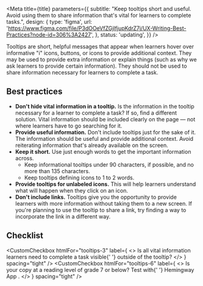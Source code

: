 

<Meta
  title={title}
  parameters={{
    subtitle:
      "Keep tooltips short and useful. Avoid using them to share information that's vital for learners to complete tasks.",
    design: {
      type: 'figma',
      url:
        'https://www.figma.com/file/P3dOOeVfZGjIfjupKdrZ7j/UX-Writing-Best-Practices?node-id=306%3A2427',
    },
    status: 'updating',
  }}
/>

Tooltips are short, helpful messages that appear when learners hover over informative "i" icons, buttons, or icons to provide additional context. They may be used to provide extra information or explain things (such as why we ask learners to provide certain information). They should not be used to share information necessary for learners to complete a task.

## Best practices

- **Don't hide vital information in a tooltip.** Is the information in the tooltip necessary for a learner to complete a task? If so, find a different solution. Vital information should be included clearly on the page — not where learners have to go searching for it.
- **Provide useful information.** Don't include tooltips just for the sake of it. The information should be useful and provide additional context. Avoid reiterating information that's already available on the screen.
- **Keep it short.** Use just enough words to get the important information across.
  - Keep informational tooltips under 90 characters, if possible, and no more than 135 characters.
  - Keep tooltips defining icons to 1 to 2 words.
- **Provide tooltips for unlabeled icons.** This will help learners understand what will happen when they click on an icon.
- **Don't include links.** Tooltips give you the opportunity to provide learners with more information without taking them to a new screen. If you're planning to use the tooltip to share a link, try finding a way to incorporate the link in a different way.

## Checklist

<CustomCheckbox
  htmlFor="tooltips-1"
  label="Is the information included in the tooltip useful?"
  spacing="tight"
/>
<CustomCheckbox
  htmlFor="tooltips-2"
  label="Does the information avoid redundancy to information available on screen?"
  spacing="tight"
/>
<CustomCheckbox
  htmlFor="tooltips-3"
  label={
    <>
      Is all vital information learners need to complete a task visible{' '}
      <Text fontStyle="italic">outside</Text> of the tooltip?
    </>
  }
  spacing="tight"
/>
<CustomCheckbox
  htmlFor="tooltips-4"
  label="Does the tooltip meet the length requirements outlined above?"
  spacing="tight"
/>
<CustomCheckbox
  htmlFor="tooltips-5"
  label="Is your tooltip text-only, without links out to other pages?"
  spacing="tight"
/>
<CustomCheckbox
  htmlFor="tooltips-6"
  label={
    <>
      Is your copy at a reading level of grade 7 or below? Test with{' '}
      <Anchor href="https://hemingwayapp.com" target="_blank">
        Hemingway App
      </Anchor>
      .
    </>
  }
  spacing="tight"
/>
<CustomCheckbox
  htmlFor="tooltips-7"
  label="Have you asked someone unrelated to the project to read the message and did they understand it?"
  spacing="tight"
/>
